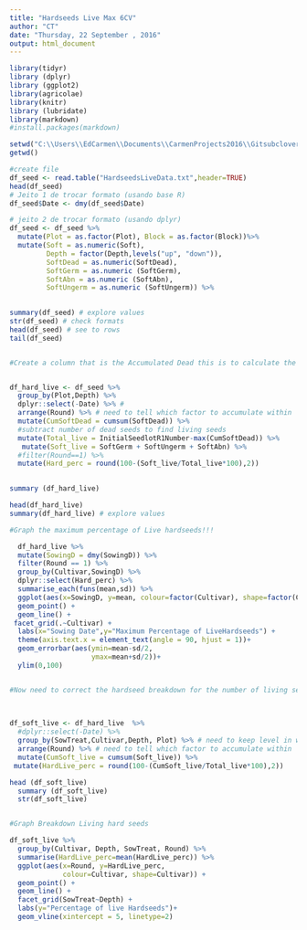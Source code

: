 ```yaml
---
title: "Hardseeds Live Max 6CV"
author: "CT"
date: "Thursday, 22 September , 2016"
output: html_document
---
```


```r
library(tidyr)
library (dplyr)
library (ggplot2)
library(agricolae)
library(knitr)
library (lubridate)
library(markdown)
#install.packages(markdown)

```


```r
setwd("C:\\Users\\EdCarmen\\Documents\\CarmenProjects2016\\Gitsubclover\\Hardseeds")
getwd()

#create file
df_seed <- read.table("HardseedsLiveData.txt",header=TRUE)
head(df_seed)
# Jeito 1 de trocar formato (usando base R)
df_seed$Date <- dmy(df_seed$Date)

# jeito 2 de trocar formato (usando dplyr)
df_seed <- df_seed %>%
  mutate(Plot = as.factor(Plot), Block = as.factor(Block))%>%
  mutate(Soft = as.numeric(Soft),
         Depth = factor(Depth,levels("up", "down")),
         SoftDead = as.numeric(SoftDead),
         SoftGerm = as.numeric (SoftGerm),
         SoftAbn = as.numeric (SoftAbn),
         SoftUngerm = as.numeric (SoftUngerm)) %>%
  

summary(df_seed) # explore values
str(df_seed) # check formats
head(df_seed) # see to rows
tail(df_seed)



```



```r
#Create a column that is the Accumulated Dead this is to calculate the Maximum hardseeds live 


df_hard_live <- df_seed %>%
  group_by(Plot,Depth) %>% 
  dplyr::select(-Date) %>% # 
  arrange(Round) %>% # need to tell which factor to accumulate within
  mutate(CumSoftDead = cumsum(SoftDead)) %>%
  #subtract number of dead seeds to find living seeds 
  mutate(Total_live = InitialSeedlotR1Number-max(CumSoftDead)) %>%
   mutate(Soft_live = SoftGerm + SoftUngerm + SoftAbn) %>%
  #filter(Round==1) %>%
  mutate(Hard_perc = round(100-(Soft_live/Total_live*100),2))

  
summary (df_hard_live)

head(df_hard_live)
summary(df_hard_live) # explore values


```


```r

#Graph the maximum percentage of Live hardseeds!!! 

  df_hard_live %>%
  mutate(SowingD = dmy(SowingD)) %>%
  filter(Round == 1) %>%
  group_by(Cultivar,SowingD) %>%
  dplyr::select(Hard_perc) %>%
  summarise_each(funs(mean,sd)) %>%
  ggplot(aes(x=SowingD, y=mean, colour=factor(Cultivar), shape=factor(Cultivar))) +
  geom_point() +
  geom_line() +
 facet_grid(.~Cultivar) +
  labs(x="Sowing Date",y="Maximum Percentage of LiveHardseeds") +
  theme(axis.text.x = element_text(angle = 90, hjust = 1))+
  geom_errorbar(aes(ymin=mean-sd/2,
                    ymax=mean+sd/2))+
  ylim(0,100)



```




```r

  
#Now need to correct the hardseed breakdown for the number of living seeds : use softLive and Total live

  
  
df_soft_live <- df_hard_live  %>%
  #dplyr::select(-Date) %>%
  group_by(SowTreat,Cultivar,Depth, Plot) %>% # need to keep level in which cumulation occurs
  arrange(Round) %>% # need to tell which factor to accumulate within
  mutate(CumSoft_live = cumsum(Soft_live)) %>%
 mutate(HardLive_perc = round(100-(CumSoft_live/Total_live*100),2))

head (df_soft_live)
  summary (df_soft_live)
  str(df_soft_live)


#Graph Breakdown Living hard seeds 

df_soft_live %>% 
  group_by(Cultivar, Depth, SowTreat, Round) %>%
  summarise(HardLive_perc=mean(HardLive_perc)) %>%
  ggplot(aes(x=Round, y=HardLive_perc, 
             colour=Cultivar, shape=Cultivar)) +
  geom_point() +
  geom_line() +
  facet_grid(SowTreat~Depth) +
  labs(y="Percentage of live Hardseeds")+
  geom_vline(xintercept = 5, linetype=2)
  
  
  

```

